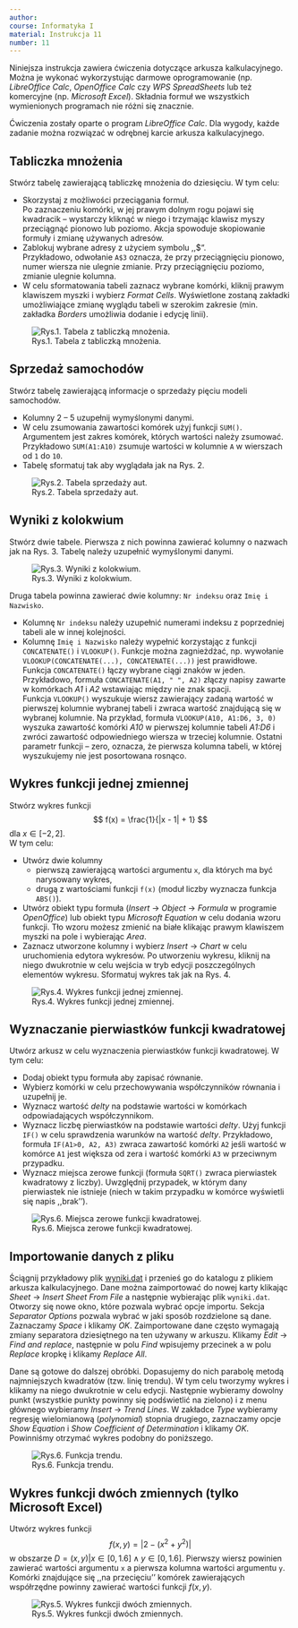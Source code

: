 ```yaml
---
author:
course: Informatyka I
material: Instrukcja 11
number: 11
---
```


Niniejsza instrukcja zawiera ćwiczenia dotyczące arkusza kalkulacyjnego.
Można je wykonać wykorzystując darmowe oprogramowanie (np. *LibreOffice Calc*, *OpenOffice Calc* czy *WPS SpreadSheets* lub też komercyjne (np. *Microsoft Excel*).
Składnia formuł we wszystkich wymienionych programach nie różni się znacznie.

Ćwiczenia zostały oparte o program *LibreOffice Calc*.
Dla wygody, każde zadanie można rozwiązać w odrębnej karcie arkusza kalkulacyjnego.

## Tabliczka mnożenia
Stwórz tabelę zawierającą tabliczkę mnożenia do dziesięciu.
W tym celu:

- Skorzystaj z możliwości przeciągania formuł.  
Po zaznaczeniu komórki, w jej prawym dolnym rogu pojawi się kwadracik -- wystarczy kliknąć w niego i trzymając klawisz myszy przeciągnąć pionowo lub poziomo.
Akcja spowoduje skopiowanie formuły i zmianę używanych adresów.
- Zablokuj wybrane adresy z użyciem symbolu ,,$".  
Przykładowo, odwołanie `A$3` oznacza, że przy przeciągnięciu pionowo, numer wiersza nie ulegnie zmianie.
Przy przeciągnięciu poziomo, zmianie ulegnie kolumna.
- W celu sformatowania tabeli zaznacz wybrane komórki, kliknij prawym klawiszem myszki i wybierz *Format Cells*.
Wyświetlone zostaną zakładki umożliwiające zmianę wyglądu tabeli w szerokim zakresie (min. zakładka *Borders* umożliwia dodanie i edycję linii).

![Rys.1. Tabela z tabliczką mnożenia.](figures/info1/sheet_1.png "Tabliczka mnożenia.")

## Sprzedaż samochodów
Stwórz tabelę zawierającą informacje o sprzedaży pięciu modeli samochodów.

- Kolumny $2$ -- $5$ uzupełnij wymyślonymi danymi.
- W celu zsumowania zawartości komórek użyj funkcji `SUM()`.  
Argumentem jest zakres komórek, których wartości należy zsumować.
Przykładowo `SUM(A1:A10)` zsumuje wartości w kolumnie `A` w wierszach od `1` do `10`.
- Tabelę sformatuj tak aby wyglądała jak na Rys. 2.

![Rys.2. Tabela sprzedaży aut.](figures/info1/sheet_2.png "Tabela sprzedaży aut.")

## Wyniki z kolokwium
Stwórz dwie tabele.
Pierwsza z nich powinna zawierać kolumny o nazwach jak na Rys. 3.
Tabelę należy uzupełnić wymyślonymi danymi.

![Rys.3. Wyniki z kolokwium.](figures/info1/sheet_3.png "Wyniki z kolokwium.")

Druga tabela powinna zawierać dwie kolumny: `Nr indeksu` oraz `Imię i Nazwisko`.

- Kolumnę `Nr indeksu` należy uzupełnić numerami indeksu z poprzedniej tabeli ale w innej kolejności.
- Kolumnę `Imię i Nazwisko` należy wypełnić korzystając z funkcji `CONCATENATE()` i `VLOOKUP()`.
Funkcje można zagnieżdżać, np. wywołanie `VLOOKUP(CONCATENATE(...), CONCATENATE(...))` jest prawidłowe.  
Funkcja `CONCATENATE()` łączy wybrane ciągi znaków w jeden.
Przykładowo, formuła `CONCATENATE(A1, " ", A2)` złączy napisy zawarte w komórkach *A1* i *A2* wstawiając między nie znak spacji.  
Funkcja `VLOOKUP()` wyszukuje wiersz zawierający zadaną wartość w pierwszej kolumnie wybranej tabeli i zwraca wartość znajdującą się w wybranej kolumnie.
Na przykład, formuła `VLOOKUP(A10, A1:D6, 3, 0)` wyszuka zawartość komórki *A10* w pierwszej kolumnie tabeli *A1:D6* i zwróci zawartość odpowiedniego wiersza w trzeciej kolumnie.
Ostatni parametr funkcji -- zero, oznacza, że pierwsza kolumna tabeli, w której wyszukujemy nie jest posortowana rosnąco.

## Wykres funkcji jednej zmiennej
Stwórz wykres funkcji
$$
f(x) = \frac{1}{|x - 1| + 1}
$$
dla $x \in [-2,2]$.  
W tym celu:

- Utwórz dwie kolumny
    - pierwszą zawierającą wartości argumentu `x`, dla których ma być narysowany wykres,
    - drugą z wartościami funkcji `f(x)` (moduł liczby wyznacza funkcja `ABS()`).
- Utwórz obiekt typu formuła (*Insert* -> *Object* -> *Formula* w programie *OpenOffice*) lub obiekt typu *Microsoft Equation* w celu dodania wzoru funkcji.
Tło wzoru możesz zmienić na białe klikając prawym klawiszem myszki na pole i wybierając *Area*. 
- Zaznacz utworzone kolumny i wybierz *Insert* -> *Chart* w celu uruchomienia edytora wykresów.
Po utworzeniu wykresu, kliknij na niego dwukrotnie w celu wejścia w tryb edycji poszczególnych elementów wykresu.
Sformatuj wykres tak jak na Rys. 4.

![Rys.4. Wykres funkcji jednej zmiennej.](figures/info1/sheet_4.png "Wykres funkcji jednej zmiennej.")

## Wyznaczanie pierwiastków funkcji kwadratowej
Utwórz arkusz w celu wyznaczenia pierwiastków funkcji kwadratowej.
W tym celu:

- Dodaj obiekt typu formuła aby zapisać równanie.
- Wybierz komórki w celu przechowywania współczynników równania i uzupełnij je.
- Wyznacz wartość *delty* na podstawie wartości w komórkach odpowiadających współczynnikom.
- Wyznacz liczbę pierwiastków na podstawie wartości *delty*.
Użyj funkcji `IF()` w celu sprawdzenia warunków na wartość *delty*.
Przykładowo, formuła `IF(A1>0, A2, A3)` zwraca zawartość komórki `A2` jeśli wartość w komórce `A1` jest większa od zera i wartość komórki `A3` w przeciwnym przypadku.
- Wyznacz miejsca zerowe funkcji (formuła `SQRT()` zwraca pierwiastek kwadratowy z liczby).
Uwzględnij przypadek, w którym dany pierwiastek nie istnieje (niech w takim przypadku w komórce wyświetli się napis ,,brak'').

![Rys.6. Miejsca zerowe funkcji kwadratowej.](figures/info1/sheet_5.png "Miejsca zerowe funkcji kwadratowej.")

## Importowanie danych z pliku
Ściągnij przykładowy plik [wyniki.dat](data/info1/dane.dat) i przenieś go do katalogu z plikiem arkusza kalkulacyjnego.
Dane można zaimportować do nowej karty klikając *Sheet* -> *Insert Sheet From File* a następnie wybierając plik `wyniki.dat`.
Otworzy się nowe okno, które pozwala wybrać opcje importu.
Sekcja *Separator Options* pozwala wybrać w jaki sposób rozdzielone są dane.
Zaznaczamy *Space* i klikamy *OK*.
Zaimportowane dane często wymagają zmiany separatora dziesiętnego na ten używany w arkuszu.
Klikamy *Edit* -> *Find and replace*, następnie w polu *Find* wpisujemy przecinek a w polu *Replace* kropkę i klikamy *Replace All*.

Dane są gotowe do dalszej obróbki.
Dopasujemy do nich parabolę metodą najmniejszych kwadratów (tzw. linię trendu).
W tym celu tworzymy wykres i klikamy na niego dwukrotnie w celu edycji.
Następnie wybieramy dowolny punkt (wszystkie punkty powinny się podświetlić na zielono) i z menu głównego wybieramy *Insert* -> *Trend Lines*.
W zakładce *Type* wybieramy regresję wielomianową (*polynomial*) stopnia drugiego, zaznaczamy opcje *Show Equation* i *Show Coefficient of Determination* i klikamy *OK*.
Powinniśmy otrzymać wykres podobny do poniższego.

![Rys.6. Funkcja trendu.](figures/info1/sheet_6.png "Funkcja trendu.")

## Wykres funkcji dwóch zmiennych (tylko Microsoft Excel)
Utwórz wykres funkcji
$$
f(x, y) = |2 - (x^2 + y^2)|
$$
w obszarze $D={(x,y)|x\in[0,1.6] \wedge y\in[0,1.6]}$.
Pierwszy wiersz powinien zawierać wartości argumentu `x` a pierwsza kolumna wartości argumentu `y`.
Komórki znajdujące się ,,na przecięciu'' komórek zawierających współrzędne powinny zawierać wartości funkcji $f(x,y)$. 

![Rys.5. Wykres funkcji dwóch zmiennych.](figures/info1/excel.png "Wykres funkcji dwóch zmiennych.")
